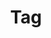 ---
title: Tag
description: The Tag component is a versatile UI element used for displaying labels, categories, and status indicators with multiple variants, colors, and interactive options.
category: components
tags:
  - tag
  - component
  - label
---
